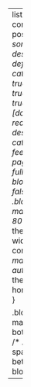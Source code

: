 ---
listing:
  contents: posts/**/*.qmd
  sort: "date desc"
  type: default
  categories: true
  sort-ui: true
  filter-ui: true
  fields: [date, title, reading-time, description, categories]
  feed: true
page-layout: full
title-block-banner: false
css: |
  .blog-listing {
    max-width: 800px; /* Set the maximum width of the content */
    margin: 0 auto; /* Center the content horizontally */
  }

  .blog-post {
    margin-bottom: 30px; /* Add some space between each blog post */
  }
---